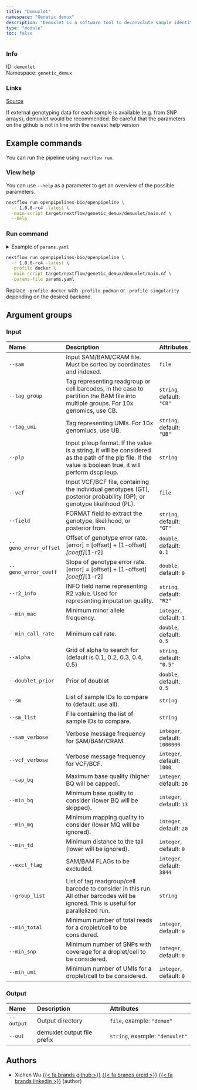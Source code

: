 ```yaml
---
title: "Demuxlet"
namespace: "Genetic demux"
description: "Demuxlet is a software tool to deconvolute sample identity and identify multiplets when multiple samples are pooled by barcoded single cell sequencing."
type: "module"
toc: false
---
```


::: {.column-margin}

### Info

ID: `demuxlet`  
Namespace: `genetic_demux`

### Links
[Source](https://github.com/openpipelines-bio/openpipeline/blob/1.0.0-rc4/./src/genetic_demux/demuxlet){.btn-action .btn-sm .btn-info .btn role="button"}

:::

If external genotyping data
for each sample is available (e.g. from SNP arrays), demuxlet would be recommended. Be careful
that the parameters on the github is not in line with the newest help version

## Example commands

You can run the pipeline using `nextflow run`.

### View help

You can use `--help` as a parameter to get an overview of the possible parameters.

```bash
nextflow run openpipelines-bio/openpipeline \
  -r 1.0.0-rc4 -latest \
  -main-script target/nextflow/genetic_demux/demuxlet/main.nf \
  --help
```

### Run command

<details>
<summary>Example of `params.yaml`</summary>
```yaml
# Input
# sam: "path/to/file"
tag_group: "CB"
tag_umi: "UB"
# plp: "foo"
# vcf: "path/to/file"
field: "GT"
geno_error_offset: 0.1
geno_error_coeff: 0.0
r2_info: "R2"
min_mac: 1
min_call_rate: 0.5
alpha: "0.5"
doublet_prior: 0.5
# sm: "foo"
# sm_list: "foo"
sam_verbose: 1000000
vcf_verbose: 1000
cap_bq: 20
min_bq: 13
min_mq: 20
min_td: 0
excl_flag: 3844
# group_list: "foo"
min_total: 0
min_snp: 0
min_umi: 0

# Output
# output: "$id.$key.output.output"
# out: "demuxlet"

# Nextflow input-output arguments
publish_dir: # please fill in - example: "output/"
# param_list: "my_params.yaml"
```
</details>

```bash
nextflow run openpipelines-bio/openpipeline \
  -r 1.0.0-rc4 -latest \
  -profile docker \
  -main-script target/nextflow/genetic_demux/demuxlet/main.nf \
  -params-file params.yaml
```

:::{.callout-note}
Replace `-profile docker` with `-profile podman` or `-profile singularity` depending on the desired backend.
:::

## Argument groups

### Input

|Name                  |Description                                                                                                                                                |Attributes                    |
|:---------------------|:----------------------------------------------------------------------------------------------------------------------------------------------------------|:-----------------------------|
|`--sam`               |Input SAM/BAM/CRAM file. Must be sorted by coordinates and indexed.                                                                                        |`file`                        |
|`--tag_group`         |Tag representing readgroup or cell barcodes, in the case to partition the BAM file into multiple groups. For 10x genomics, use CB.                         |`string`, default: `"CB"`     |
|`--tag_umi`           |Tag representing UMIs. For 10x genomiucs, use UB.                                                                                                          |`string`, default: `"UB"`     |
|`--plp`               |Input pileup format. If the value is a string, it will be considered as the path of the plp file. If the value is boolean true, it will perform dscpileup. |`string`                      |
|`--vcf`               |Input VCF/BCF file, containing the individual genotypes (GT), posterior probability (GP), or genotype likelihood (PL).                                     |`file`                        |
|`--field`             |FORMAT field to extract the genotype, likelihood, or posterior from                                                                                        |`string`, default: `"GT"`     |
|`--geno_error_offset` |Offset of genotype error rate. [error] = [offset] + [1-offset]*[coeff]*[1-r2]                                                                              |`double`, default: `0.1`      |
|`--geno_error_coeff`  |Slope of genotype error rate. [error] = [offset] + [1-offset]*[coeff]*[1-r2]                                                                               |`double`, default: `0`        |
|`--r2_info`           |INFO field name representing R2 value. Used for representing imputation quality.                                                                           |`string`, default: `"R2"`     |
|`--min_mac`           |Minimum minor allele frequency.                                                                                                                            |`integer`, default: `1`       |
|`--min_call_rate`     |Minimum call rate.                                                                                                                                         |`double`, default: `0.5`      |
|`--alpha`             |Grid of alpha to search for (default is 0.1, 0.2, 0.3, 0.4, 0.5)                                                                                           |`string`, default: `"0.5"`    |
|`--doublet_prior`     |Prior of doublet                                                                                                                                           |`double`, default: `0.5`      |
|`--sm`                |List of sample IDs to compare to (default: use all).                                                                                                       |`string`                      |
|`--sm_list`           |File containing the list of sample IDs to compare.                                                                                                         |`string`                      |
|`--sam_verbose`       |Verbose message frequency for SAM/BAM/CRAM.                                                                                                                |`integer`, default: `1000000` |
|`--vcf_verbose`       |Verbose message frequency for VCF/BCF.                                                                                                                     |`integer`, default: `1000`    |
|`--cap_bq`            |Maximum base quality (higher BQ will be capped).                                                                                                           |`integer`, default: `20`      |
|`--min_bq`            |Minimum base quality to consider (lower BQ will be skipped).                                                                                               |`integer`, default: `13`      |
|`--min_mq`            |Minimum mapping quality to consider (lower MQ will be ignored).                                                                                            |`integer`, default: `20`      |
|`--min_td`            |Minimum distance to the tail (lower will be ignored).                                                                                                      |`integer`, default: `0`       |
|`--excl_flag`         |SAM/BAM FLAGs to be excluded.                                                                                                                              |`integer`, default: `3844`    |
|`--group_list`        |List of tag readgroup/cell barcode to consider in this run. All other barcodes will be ignored. This is useful for parallelized run.                       |`string`                      |
|`--min_total`         |Minimum number of total reads for a droplet/cell to be considered.                                                                                         |`integer`, default: `0`       |
|`--min_snp`           |Minimum number of SNPs with coverage for a droplet/cell to be considered.                                                                                  |`integer`, default: `0`       |
|`--min_umi`           |Minimum number of UMIs for a droplet/cell to be considered.                                                                                                |`integer`, default: `0`       |


### Output

|Name       |Description                 |Attributes                      |
|:----------|:---------------------------|:-------------------------------|
|`--output` |Output directory            |`file`, example: `"demux"`      |
|`--out`    |demuxlet output file prefix |`string`, example: `"demuxlet"` |

## Authors


  * Xichen Wu [{{< fa brands github >}}](https://github.com/wxicu) [{{< fa brands orcid >}}](https://orcid.org/0009-0008-2168-4508) [{{< fa brands linkedin >}}](https://linkedin.com/in/xichen-wu) (author)
